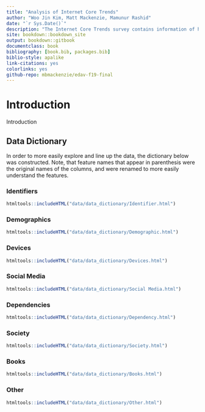 ```yaml
--- 
title: "Analysis of Internet Core Trends"
author: "Woo Jin Kim, Matt Mackenzie, Mamunur Rashid"
date: "`r Sys.Date()`"
description: "The Internet Core Trends survey contains information of how americans view and use the internet."
site: bookdown::bookdown_site
output: bookdown::gitbook
documentclass: book
bibliography: [book.bib, packages.bib]
biblio-style: apalike
link-citations: yes
colorlinks: yes
github-repo: mbmackenzie/edav-f19-final
---
```


# Introduction {-}

Introduction

## Data Dictionary {-}

In order to more easily explore and line up the data, the dictionary below was constructed. Note, that feature names that appear in parenthesis were the original names of the columns, and were renamed to more easily understand the features. 

<style>
table {
font-size: 10px;
}
</style>

### Identifiers {-}

```r
htmltools::includeHTML("data/data_dictionary/Identifier.html")
```

### Demographics {-}

```r
htmltools::includeHTML("data/data_dictionary/Demographic.html")
```

### Devices {-}

```r
htmltools::includeHTML("data/data_dictionary/Devices.html")
```

### Social Media {-}

```r
htmltools::includeHTML("data/data_dictionary/Social Media.html")
```

### Dependencies {-}

```r
htmltools::includeHTML("data/data_dictionary/Dependency.html")
```

### Society {-}

```r
htmltools::includeHTML("data/data_dictionary/Society.html")
```

### Books {-}

```r
htmltools::includeHTML("data/data_dictionary/Books.html")
```

### Other {-}

```r
htmltools::includeHTML("data/data_dictionary/Other.html")
```